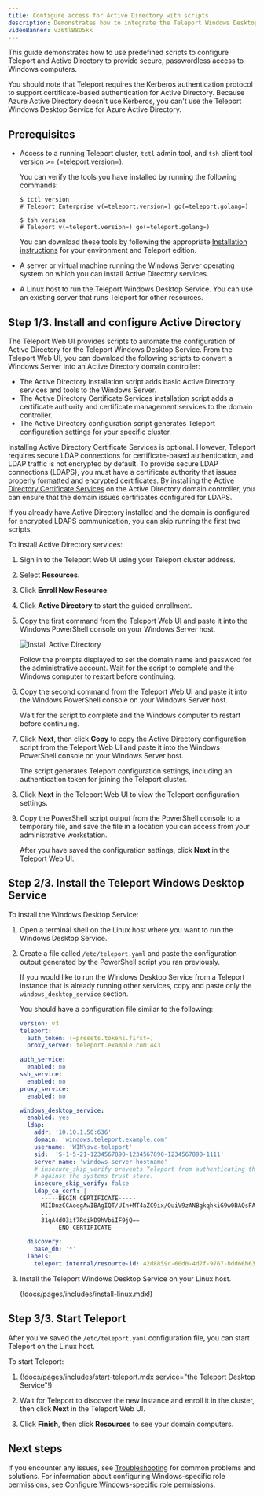 ```yaml
---
title: Configure access for Active Directory with scripts
description: Demonstrates how to integrate the Teleport Windows Desktop Service with your Active Directory domain using predefined scripts.
videoBanner: v36tlB8D5kk
---
```


This guide demonstrates how to use predefined scripts to configure Teleport and Active Directory 
to provide secure, passwordless access to Windows computers.

You should note that Teleport requires the Kerberos authentication protocol to support 
certificate-based authentication for Active Directory. Because Azure Active Directory
doesn't use Kerberos, you can't use the Teleport Windows Desktop Service for 
Azure Active Directory.

## Prerequisites

- Access to a running Teleport cluster, `tctl` admin tool, and `tsh` client tool 
  version >= (=teleport.version=). 
  
  You can verify the tools you have installed by running the following commands:

  ```code
  $ tctl version
  # Teleport Enterprise v(=teleport.version=) go(=teleport.golang=)
  
  $ tsh version
  # Teleport v(=teleport.version=) go(=teleport.golang=)
  ```

  You can download these tools by following the appropriate [Installation 
  instructions](../installation.mdx#installation-instructions) for your environment 
  and Teleport edition.

- A server or virtual machine running the Windows Server operating system on which you can
  install Active Directory services.

- A Linux host to run the Teleport Windows Desktop Service.
  You can use an existing server that runs Teleport for other resources.

## Step 1/3. Install and configure Active Directory

The Teleport Web UI provides scripts to automate the configuration of Active Directory
for the Teleport Windows Desktop Service. From the Teleport Web UI, you can 
download the following scripts to convert a Windows Server into an Active Directory
domain controller:

- The Active Directory installation script adds basic Active Directory services and tools to the 
  Windows Server.
- The Active Directory Certificate Services installation script adds a certificate authority and 
  certificate management services to the domain controller.
- The Active Directory configuration script generates Teleport configuration settings for your specific
  cluster.

Installing Active Directory Certificate Services is optional. However, Teleport requires secure LDAP 
connections for certificate-based authentication, and LDAP traffic is not encrypted by default. 
To provide secure LDAP connections (LDAPS), you must have a certificate authority that issues properly 
formatted and encrypted certificates. By installing the [Active Directory Certificate 
Services](https://learn.microsoft.com/en-us/windows-server/identity/ad-cs/) on the Active Directory
domain controller, you can ensure that the domain issues certificates configured for LDAPS. 

If you already have Active Directory installed and the domain is configured for encrypted LDAPS
communication, you can skip running the first two scripts.

To install Active Directory services:

1. Sign in to the Teleport Web UI using your Teleport cluster address.

1. Select **Resources**.

1. Click **Enroll New Resource**.

1. Click **Active Directory** to start the guided enrollment.

1. Copy the first command from the Teleport Web UI and paste it into the Windows PowerShell 
   console on your Windows Server host.

   ![Install Active Directory](../../img/desktop-access/install-active-directory.png)

   Follow the prompts displayed to set the domain name and password for the administrative account.
   Wait for the script to complete and the Windows computer to restart before continuing.

1. Copy the second command from the Teleport Web UI and paste it into the Windows PowerShell 
   console on your Windows Server host.
   
   Wait for the script to complete and the Windows computer to restart before continuing.

1. Click **Next**, then click **Copy** to copy the Active Directory configuration script from 
   the Teleport Web UI and paste it into the Windows PowerShell console on your Windows Server host.

   The script generates Teleport configuration settings, including an authentication token for
   joining the Teleport cluster.
   
1. Click **Next** in the Teleport Web UI to view the Teleport configuration settings.

1. Copy the PowerShell script output from the PowerShell console to a temporary file, and save the
   file in a location you can access from your administrative workstation.
   
   After you have saved the configuration settings, click **Next** in the Teleport Web UI.

## Step 2/3. Install the Teleport Windows Desktop Service

To install the Windows Desktop Service:

1. Open a terminal shell on the Linux host where you want to run the Windows Desktop Service.

1. Create a file called `/etc/teleport.yaml` and paste the configuration output generated by the
   PowerShell script you ran previously.
   
   If you would like to run the Windows Desktop Service from a Teleport instance
   that is already running other services, copy and paste only the `windows_desktop_service` section.
   
   You should have a configuration file similar to the following:
   
   ```yaml
   version: v3
   teleport:
     auth_token: (=presets.tokens.first=)
     proxy_server: teleport.example.com:443
   
   auth_service:
     enabled: no
   ssh_service:
     enabled: no
   proxy_service:
     enabled: no
   
   windows_desktop_service:
     enabled: yes
     ldap:
       addr: '10.10.1.50:636'
       domain: 'windows.teleport.example.com'
       username: 'WIN\svc-teleport'
       sid:  'S-1-5-21-1234567890-1234567890-1234567890-1111'
       server_name: 'windows-server-hostname'
       # insecure_skip_verify prevents Teleport from authenticating the LDAP CA
       # against the systems trust store.
       insecure_skip_verify: false
       ldap_ca_cert: |
         -----BEGIN CERTIFICATE-----
         MIIDnzCCAoegAwIBAgIQT/UIn+MT4aZC9ix/QuiV9zANBgkqhkiG9w0BAQsFADBi
         ...
         31qA4dO3if7RdikD9hVbiIF9jQ==
         -----END CERTIFICATE-----
   
     discovery:
       base_dn: '*'
     labels:
       teleport.internal/resource-id: 42d8859c-60d0-4d7f-9767-bdd66b63fce6
   ```

1. Install the Teleport Windows Desktop Service on your Linux host.

   (!docs/pages/includes/install-linux.mdx!)

## Step 3/3. Start Teleport

After you've saved the `/etc/teleport.yaml` configuration file, you can start Teleport 
on the Linux host.

To start Teleport:

1. (!docs/pages/includes/start-teleport.mdx service="the Teleport Desktop Service"!)
1. Wait for Teleport to discover the new instance and enroll it in the cluster, 
   then click **Next** in the Teleport Web UI.

1. Click **Finish**, then click **Resources** to see your domain computers.

## Next steps

If you encounter any issues, see [Troubleshooting](./troubleshooting.mdx) for common problems and
solutions.
For information about configuring Windows-specific role permissions, see 
[Configure Windows-specific role permissions](./rbac.mdx).
